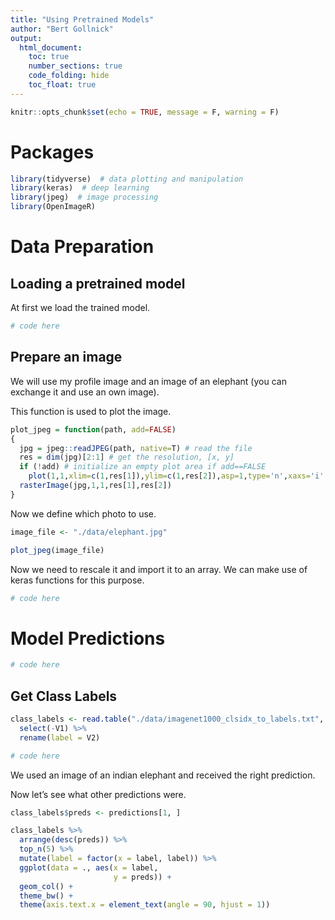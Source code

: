 ```yaml
---
title: "Using Pretrained Models"
author: "Bert Gollnick"
output: 
  html_document:
    toc: true
    number_sections: true
    code_folding: hide
    toc_float: true
---
```


```r
knitr::opts_chunk$set(echo = TRUE, message = F, warning = F)
```

# Packages

```r
library(tidyverse)  # data plotting and manipulation
library(keras)  # deep learning
library(jpeg)  # image processing
library(OpenImageR)
```

# Data Preparation

## Loading a pretrained model

At first we load the trained model.

```r
# code here
```

## Prepare an image

We will use my profile image and an image of an elephant (you can exchange it and use an own image).

This function is used to plot the image.

```r
plot_jpeg = function(path, add=FALSE)
{
  jpg = jpeg::readJPEG(path, native=T) # read the file
  res = dim(jpg)[2:1] # get the resolution, [x, y]
  if (!add) # initialize an empty plot area if add==FALSE
    plot(1,1,xlim=c(1,res[1]),ylim=c(1,res[2]),asp=1,type='n',xaxs='i',yaxs='i',xaxt='n',yaxt='n',xlab='',ylab='',bty='n')
  rasterImage(jpg,1,1,res[1],res[2])
}
```

Now we define which photo to use.

```r
image_file <- "./data/elephant.jpg"

plot_jpeg(image_file)
```

Now we need to rescale it and import it to an array. We can make use of keras functions for this purpose.

```r
# code here
```

# Model Predictions

```r
# code here
```

## Get Class Labels

```r
class_labels <- read.table("./data/imagenet1000_clsidx_to_labels.txt", sep = ":") %>% 
  select(-V1) %>% 
  rename(label = V2)

# code here
```

We used an image of an indian elephant and received the right prediction.

Now let's see what other predictions were.

```r
class_labels$preds <- predictions[1, ]

class_labels %>% 
  arrange(desc(preds)) %>% 
  top_n(5) %>% 
  mutate(label = factor(x = label, label)) %>% 
  ggplot(data = ., aes(x = label,
                       y = preds)) + 
  geom_col() + 
  theme_bw() +
  theme(axis.text.x = element_text(angle = 90, hjust = 1))
```

